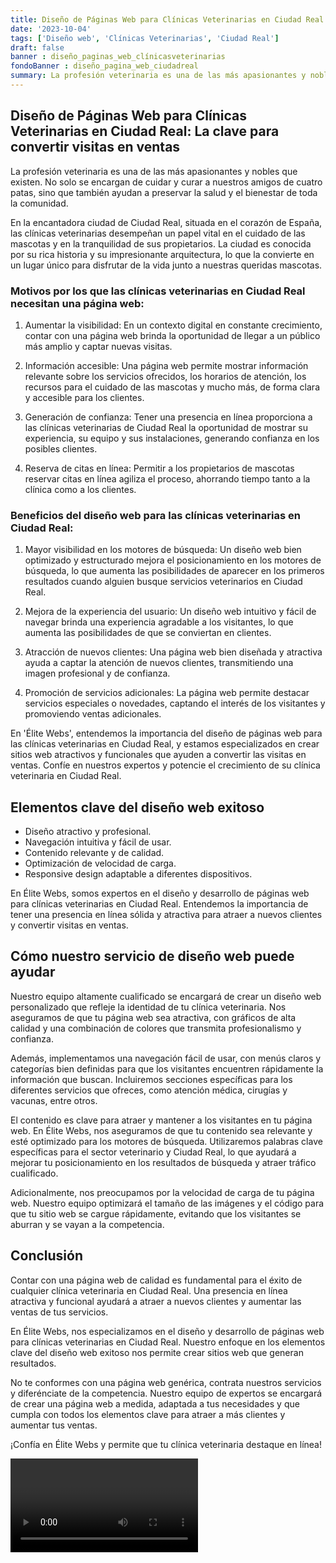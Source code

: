 ```yaml
---
title: Diseño de Páginas Web para Clínicas Veterinarias en Ciudad Real
date: '2023-10-04'
tags: ['Diseño web', 'Clínicas Veterinarias', 'Ciudad Real']
draft: false
banner : diseño_paginas_web_clínicasveterinarias
fondoBanner : diseño_pagina_web_ciudadreal
summary: La profesión veterinaria es una de las más apasionantes y nobles que existen. No solo se encargan de cuidar y curar a nuestros amigos de cuatro patas, sino que también ayudan a preservar la salud y el bienestar de toda la comunidad.
---
```


## Diseño de Páginas Web para Clínicas Veterinarias en Ciudad Real: La clave para convertir visitas en ventas

La profesión veterinaria es una de las más apasionantes y nobles que existen. No solo se encargan de cuidar y curar a nuestros amigos de cuatro patas, sino que también ayudan a preservar la salud y el bienestar de toda la comunidad.

En la encantadora ciudad de Ciudad Real, situada en el corazón de España, las clínicas veterinarias desempeñan un papel vital en el cuidado de las mascotas y en la tranquilidad de sus propietarios. La ciudad es conocida por su rica historia y su impresionante arquitectura, lo que la convierte en un lugar único para disfrutar de la vida junto a nuestras queridas mascotas.

### Motivos por los que las clínicas veterinarias en Ciudad Real necesitan una página web:

1. Aumentar la visibilidad: En un contexto digital en constante crecimiento, contar con una página web brinda la oportunidad de llegar a un público más amplio y captar nuevas visitas.

2. Información accesible: Una página web permite mostrar información relevante sobre los servicios ofrecidos, los horarios de atención, los recursos para el cuidado de las mascotas y mucho más, de forma clara y accesible para los clientes.

3. Generación de confianza: Tener una presencia en línea proporciona a las clínicas veterinarias de Ciudad Real la oportunidad de mostrar su experiencia, su equipo y sus instalaciones, generando confianza en los posibles clientes.

4. Reserva de citas en línea: Permitir a los propietarios de mascotas reservar citas en línea agiliza el proceso, ahorrando tiempo tanto a la clínica como a los clientes.

### Beneficios del diseño web para las clínicas veterinarias en Ciudad Real:

1. Mayor visibilidad en los motores de búsqueda: Un diseño web bien optimizado y estructurado mejora el posicionamiento en los motores de búsqueda, lo que aumenta las posibilidades de aparecer en los primeros resultados cuando alguien busque servicios veterinarios en Ciudad Real.

2. Mejora de la experiencia del usuario: Un diseño web intuitivo y fácil de navegar brinda una experiencia agradable a los visitantes, lo que aumenta las posibilidades de que se conviertan en clientes.

3. Atracción de nuevos clientes: Una página web bien diseñada y atractiva ayuda a captar la atención de nuevos clientes, transmitiendo una imagen profesional y de confianza.

4. Promoción de servicios adicionales: La página web permite destacar servicios especiales o novedades, captando el interés de los visitantes y promoviendo ventas adicionales.

En 'Élite Webs', entendemos la importancia del diseño de páginas web para las clínicas veterinarias en Ciudad Real, y estamos especializados en crear sitios web atractivos y funcionales que ayuden a convertir las visitas en ventas. Confíe en nuestros expertos y potencie el crecimiento de su clínica veterinaria en Ciudad Real.

<GifSeo />

<Cta />

## Elementos clave del diseño web exitoso

- Diseño atractivo y profesional.
- Navegación intuitiva y fácil de usar.
- Contenido relevante y de calidad.
- Optimización de velocidad de carga.
- Responsive design adaptable a diferentes dispositivos.

En Élite Webs, somos expertos en el diseño y desarrollo de páginas web para clínicas veterinarias en Ciudad Real. Entendemos la importancia de tener una presencia en línea sólida y atractiva para atraer a nuevos clientes y convertir visitas en ventas.

## Cómo nuestro servicio de diseño web puede ayudar

Nuestro equipo altamente cualificado se encargará de crear un diseño web personalizado que refleje la identidad de tu clínica veterinaria. Nos aseguramos de que tu página web sea atractiva, con gráficos de alta calidad y una combinación de colores que transmita profesionalismo y confianza.

Además, implementamos una navegación fácil de usar, con menús claros y categorías bien definidas para que los visitantes encuentren rápidamente la información que buscan. Incluiremos secciones específicas para los diferentes servicios que ofreces, como atención médica, cirugías y vacunas, entre otros.

El contenido es clave para atraer y mantener a los visitantes en tu página web. En Élite Webs, nos aseguramos de que tu contenido sea relevante y esté optimizado para los motores de búsqueda. Utilizaremos palabras clave específicas para el sector veterinario y Ciudad Real, lo que ayudará a mejorar tu posicionamiento en los resultados de búsqueda y atraer tráfico cualificado.

Adicionalmente, nos preocupamos por la velocidad de carga de tu página web. Nuestro equipo optimizará el tamaño de las imágenes y el código para que tu sitio web se cargue rápidamente, evitando que los visitantes se aburran y se vayan a la competencia.

## Conclusión

Contar con una página web de calidad es fundamental para el éxito de cualquier clínica veterinaria en Ciudad Real. Una presencia en línea atractiva y funcional ayudará a atraer a nuevos clientes y aumentar las ventas de tus servicios.

En Élite Webs, nos especializamos en el diseño y desarrollo de páginas web para clínicas veterinarias en Ciudad Real. Nuestro enfoque en los elementos clave del diseño web exitoso nos permite crear sitios web que generan resultados.

No te conformes con una página web genérica, contrata nuestros servicios y diferénciate de la competencia. Nuestro equipo de expertos se encargará de crear una página web a medida, adaptada a tus necesidades y que cumpla con todos los elementos clave para atraer a más clientes y aumentar tus ventas.

¡Confía en Élite Webs y permite que tu clínica veterinaria destaque en línea!

<Video />

<CtaBot job='Clínicas Veterinarias' city='Ciudad Real'/>

<Gmaps query='Ciudad Real+españa+maps' />